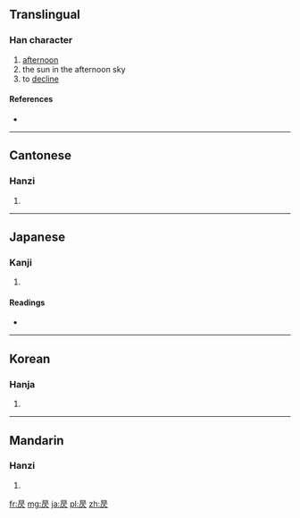 ==Translingual==

===Han character===
{{Han char|rn=72|rad=日|as=04|sn=8|four=6028<sub>1</sub>|canj=日一人 (AMO)}}

# [[afternoon]]
# the sun in the afternoon sky
# to [[decline]]

====References====
* {{Han ref|kx=0490.350|dkj=13785|dj=0852.020|hdz=21489.030|uh=6603|ud=26115|bh=CCCA|bd=52426}}

----

==Cantonese==

===Hanzi===
{{yue-hanzi|jyut=|y=jak1}}

# {{defn|Cantonese|sort=日04}}

----

==Japanese==

===Kanji===
{{ja-kanji|grade=|rs=日04}}

# {{defn|Japanese|sort=日04}}

====Readings====
* {{ja-readings|on=[[そく]] (soku), [[しょく]] (shoku)|kun=[[かたむく]] (katamuku)}}

----

==Korean==

===Hanja===
{{ko-hanja|hangeul=치|eumhun=|rv=chi|mr=ch'i|y=chi}}

# {{defn|Korean|sort=日04}}

----

==Mandarin==

===Hanzi===
{{cmn-hanzi|pin=[[zè]] ([[ze4]])|wg=tse<sup>4</sup>}}

# {{defn|Mandarin|sort=日04}}

[[fr:昃]]
[[mg:昃]]
[[ja:昃]]
[[pl:昃]]
[[zh:昃]]